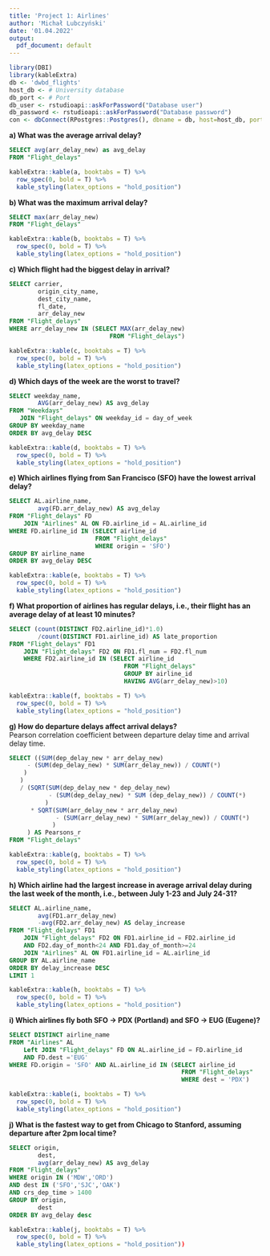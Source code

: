 ---
title: 'Project 1: Airlines'
author: 'Michał Lubczyński'
date: '01.04.2022'
output:
  pdf_document: default
---


```{r include = FALSE}
library(DBI)
library(kableExtra)
db <- 'dwbd_flights' 
host_db <- # University database
db_port <- # Port
db_user <- rstudioapi::askForPassword("Database user")
db_password <- rstudioapi::askForPassword("Database password")
con <- dbConnect(RPostgres::Postgres(), dbname = db, host=host_db, port=db_port, user=db_user, password=db_password)
```


**a) What was the average arrival delay?**\
```{sql connection=con, output.var = "a", echo = TRUE, results = "hide"}
SELECT avg(arr_delay_new) as avg_delay
FROM "Flight_delays"
```
```{r echo = FALSE}
kableExtra::kable(a, booktabs = T) %>%
  row_spec(0, bold = T) %>%
  kable_styling(latex_options = "hold_position")
```


**b) What was the maximum arrival delay?**\
```{sql connection=con, output.var = "b", echo = TRUE, results = "hide"}
SELECT max(arr_delay_new)
FROM "Flight_delays"
```
```{r echo = FALSE}
kableExtra::kable(b, booktabs = T) %>%
  row_spec(0, bold = T) %>%
  kable_styling(latex_options = "hold_position")
```


**c) Which flight had the biggest delay in arrival?**\
```{sql connection=con, output.var = "c", echo = TRUE, results = "show"}
SELECT carrier, 
        origin_city_name,
        dest_city_name,
        fl_date,
        arr_delay_new
FROM "Flight_delays"
WHERE arr_delay_new IN (SELECT MAX(arr_delay_new)
                            FROM "Flight_delays")
```
```{r echo = FALSE}
kableExtra::kable(c, booktabs = T) %>%
  row_spec(0, bold = T) %>%
  kable_styling(latex_options = "hold_position")
```


**d) Which days of the week are the worst to travel?**\
```{sql connection=con, output.var = "d", echo = TRUE, results = "hide"}
SELECT weekday_name, 
        AVG(arr_delay_new) AS avg_delay
FROM "Weekdays" 
   JOIN "Flight_delays" ON weekday_id = day_of_week
GROUP BY weekday_name 
ORDER BY avg_delay DESC
```
```{r echo = FALSE}
kableExtra::kable(d, booktabs = T) %>%
  row_spec(0, bold = T) %>%
  kable_styling(latex_options = "hold_position")
```


**e) Which airlines flying from San Francisco (SFO) have the lowest arrival delay?**\
```{sql connection=con, output.var = "e", echo = TRUE, results = "hide"}
SELECT AL.airline_name, 
        avg(FD.arr_delay_new) AS avg_delay
FROM "Flight_delays" FD
    JOIN "Airlines" AL ON FD.airline_id = AL.airline_id 
WHERE FD.airline_id IN (SELECT airline_id 
                        FROM "Flight_delays"
                        WHERE origin = 'SFO')
GROUP BY airline_name
ORDER BY avg_delay DESC
```
```{r echo = FALSE}
kableExtra::kable(e, booktabs = T) %>%
  row_spec(0, bold = T) %>%
  kable_styling(latex_options = "hold_position")
```


**f) What proportion of airlines has regular delays, i.e., their flight has an average delay of at least 10 minutes?**\
```{sql connection=con, output.var = "f", echo = TRUE, results = "hide"}
SELECT (count(DISTINCT FD2.airline_id)*1.0)
        /count(DISTINCT FD1.airline_id) AS late_proportion
FROM "Flight_delays" FD1
    JOIN "Flight_delays" FD2 ON FD1.fl_num = FD2.fl_num
    WHERE FD2.airline_id IN (SELECT airline_id
                                FROM "Flight_delays"
                                GROUP BY airline_id
                                HAVING AVG(arr_delay_new)>10)
```
```{r echo = FALSE}
kableExtra::kable(f, booktabs = T) %>%
  row_spec(0, bold = T) %>%
  kable_styling(latex_options = "hold_position")
```


**g) How do departure delays affect arrival delays?**\
Pearson correlation coefficient between departure delay time and arrival delay time.\
```{sql connection=con, output.var = "g", echo = TRUE, results = "hide"}
SELECT ((SUM(dep_delay_new * arr_delay_new)
     - (SUM(dep_delay_new) * SUM(arr_delay_new)) / COUNT(*)
    )
   )
   / (SQRT(SUM(dep_delay_new * dep_delay_new)
           - (SUM(dep_delay_new) * SUM (dep_delay_new)) / COUNT(*)
          )
      * SQRT(SUM(arr_delay_new * arr_delay_new)
             - (SUM(arr_delay_new) * SUM(arr_delay_new)) / COUNT(*)
            )
     ) AS Pearsons_r
FROM "Flight_delays"
```
```{r echo = FALSE}
kableExtra::kable(g, booktabs = T) %>%
  row_spec(0, bold = T) %>%
  kable_styling(latex_options = "hold_position")
```


**h) Which airline had the largest increase in average arrival delay during the last week of the month, i.e., between July 1-23 and July 24-31?**\
```{sql connection=con, output.var = "h", echo = TRUE, results = "hide"}
SELECT AL.airline_name, 
        avg(FD1.arr_delay_new)
        -avg(FD2.arr_delay_new) AS delay_increase
FROM "Flight_delays" FD1
    JOIN "Flight_delays" FD2 ON FD1.airline_id = FD2.airline_id
    AND FD2.day_of_month<24 AND FD1.day_of_month>=24
    JOIN "Airlines" AL ON FD1.airline_id = AL.airline_id 
GROUP BY AL.airline_name
ORDER BY delay_increase DESC 
LIMIT 1
```
```{r echo = FALSE}
kableExtra::kable(h, booktabs = T) %>%
  row_spec(0, bold = T) %>%
  kable_styling(latex_options = "hold_position")
```


**i) Which airlines fly both SFO -> PDX (Portland) and SFO -> EUG (Eugene)?**\
```{sql connection=con, output.var = "i", echo = TRUE, results = "hide"}
SELECT DISTINCT airline_name
FROM "Airlines" AL
    Left JOIN "Flight_delays" FD ON AL.airline_id = FD.airline_id
    AND FD.dest ='EUG'
WHERE FD.origin = 'SFO' AND AL.airline_id IN (SELECT airline_id
                                                FROM "Flight_delays"
                                                WHERE dest = 'PDX')
```
```{r echo = FALSE}
kableExtra::kable(i, booktabs = T) %>%
  row_spec(0, bold = T) %>%
  kable_styling(latex_options = "hold_position")
```


**j) What is the fastest way to get from Chicago to Stanford, assuming departure after 2pm local time?**\
```{sql connection=con, output.var = "j", echo = TRUE, results = "hide"}
SELECT origin,
        dest,
        avg(arr_delay_new) AS avg_delay
FROM "Flight_delays" 
WHERE origin IN ('MDW','ORD') 
AND dest IN ('SFO','SJC','OAK')
AND crs_dep_time > 1400
GROUP BY origin,
        dest
ORDER BY avg_delay desc
```
```{r echo = FALSE}
kableExtra::kable(j, booktabs = T) %>%
  row_spec(0, bold = T) %>%
  kable_styling(latex_options = "hold_position"))
```
